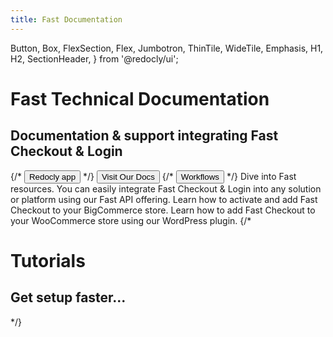 ```yaml
---
title: Fast Documentation
---
```



  Button,
  Box,
  FlexSection,
  Flex,
  Jumbotron,
  ThinTile,
  WideTile,
  Emphasis,
  H1,
  H2,
  SectionHeader,
} from '@redocly/ui';




<Jumbotron>
  <NavBar location={props.location} standalone={false} />
  <H1>Fast Technical Documentation</H1>
  <H2>Documentation & support integrating Fast Checkout & Login</H2>
  <Flex p={20} justifyContent="center">
    {/* <Button inversed large to="https://app.redoc.ly">
      Redocly app
    </Button> */}
    <Button inversed transparent large to="developer-portal/index.md">
      Visit Our Docs
    </Button>
    {/* <Button inversed transparent large>
      Workflows
    </Button> */}
  </Flex>
</Jumbotron>
<Box my={25}>
  <SectionHeader>
    Dive into <Emphasis> Fast </Emphasis> resources.
  </SectionHeader>
  <FlexSection justifyContent="space-around" flexWrap="wrap">
      <ThinTile to="developer-portal/fast-api.md" icon={fastblk} header="Fast API">
        You can easily integrate Fast Checkout & Login into any solution or platform using our Fast API offering. 
    </ThinTile>
    <ThinTile to="developer-portal/bigcommerce.md" icon={bigcommerce} header="BigCommerce">
        Learn how to activate and add Fast Checkout to your BigCommerce store. 
    </ThinTile>
    <ThinTile to="developer-portal/woocommerce.md" icon={woocommerce} header="WooCommerce">
        Learn how to add Fast Checkout to your WooCommerce store using our WordPress plugin. 
    </ThinTile>
  </FlexSection>
  {/* <Jumbotron parallaxEffect bgImage={icon1}>
    <H1>Tutorials</H1>
    <H2>Get setup faster...</H2>
  </Jumbotron> */}
</Box>

